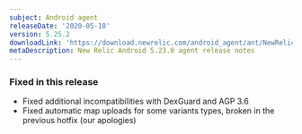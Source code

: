 ```yaml
---
subject: Android agent
releaseDate: '2020-05-18'
version: 5.25.2
downloadLink: 'https://download.newrelic.com/android_agent/ant/NewRelic_Android_Agent_5.25.2.zip'
metaDescription: New Relic Android 5.23.0 agent release notes
---
```


### Fixed in this release

* Fixed additional incompatibilities with DexGuard and AGP 3.6
* Fixed automatic map uploads for some variants types, broken in the previous hotfix (our apologies)
